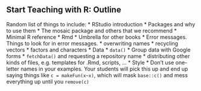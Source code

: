 ## Start Teaching with R: Outline


Random list of things to include:
* RStudio introduction
* Packages and why to use them
* The mosaic package and others that we recommend
* Minimal R reference
* Rmd
* Umbrella for other books
* Error messages.  Things to look for in error messages.
    * overwriting names
    * recycling vectors
    * factors and characters
* Data
    * `data()`
    * Group data with Google forms
    * `fetchData()` and requesting a repository name
    * distributing other kinds of files, e.g. templates for .Rmd, scripts, ...
* Style
    * Don't use one-letter names in your examples.  Your students will pick this up and end up saying things like `c = makeFun(x~x)`, which will mask `base::c()` and mess everything up until you `remove(c)`